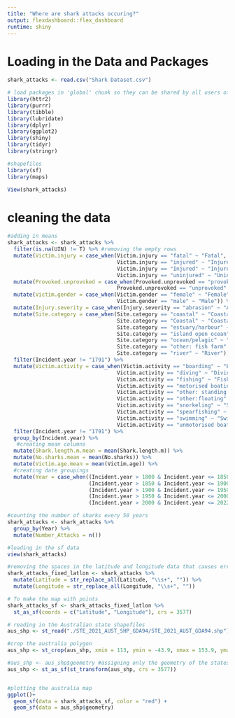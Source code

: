 ```yaml
---
title: "Where are shark attacks occuring?"
output: flexdashboard::flex_dashboard
runtime: shiny
---
```


# Loading in the Data and Packages
```r
shark_attacks <- read.csv("Shark Dataset.csv")

# load packages in 'global' chunk so they can be shared by all users of the dashboard
library(httr2)
library(purrr)
library(tibble)
library(lubridate)
library(dplyr)
library(ggplot2)
library(shiny)
library(tidyr)
library(stringr)

#shapefiles
library(sf)
library(maps)

View(shark_attacks)
```



# cleaning the data

```r

#adding in means
shark_attacks <- shark_attacks %>%
  filter(is.na(UIN) != T) %>% #removing the empty rows
  mutate(Victim.injury = case_when(Victim.injury == "fatal" ~ "Fatal",
                                   Victim.injury == "injured" ~ "Injured",
                                   Victim.injury == "Injured" ~ "Injured",
                                   Victim.injury == "uninjured" ~ "Uninjured")) %>%
  mutate(Provoked.unprovoked = case_when(Provoked.unprovoked == "provoked" ~ "Provoked",
                                   Provoked.unprovoked == "unprovoked" ~ "Unprovoked")) %>%
  mutate(Victim.gender = case_when(Victim.gender == "female" ~ "Female",
                                   Victim.gender == "male" ~ "Male")) %>%
  mutate(Injury.severity = case_when(Injury.severity == "abrasion" ~ "Abrasion", Injury.severity == "major lacerations" ~ "Major Lacerations", Injury.severity == "minor lacerations" ~ "Minor Lacerations", Injury.severity == "other: teeth marks" ~ "Other: Teeth Marks", Injury.severity == "punctures" ~ "Punctures", Injury.severity == "surface wound" ~ "Surface Wound")) %>%
  mutate(Site.category = case_when(Site.category == "coastal" ~ "Coastal",
                                   Site.category == "Coastal" ~ "Coastal",
                                   Site.category == "estuary/harbour" ~ "Estuary/Harbour",
                                   Site.category == "island open ocean" ~ "Island Open Ocean", 
                                   Site.category == "ocean/pelagic" ~ "Ocean/Pelagic",
                                   Site.category == "other: fish farm" ~ "Other: Fish Farm",
                                   Site.category == "river" ~ "River")) %>%
  filter(Incident.year != "1791") %>%
  mutate(Victim.activity = case_when(Victim.activity == "boarding" ~ "Boarding",
                                   Victim.activity == "diving" ~ "Diving",
                                   Victim.activity == "fishing" ~ "Fishing",
                                   Victim.activity == "motorised boating" ~ "Motorised Boating",
                                   Victim.activity == "other: standing in water" ~ "Standing in Water",
                                   Victim.activity == "other:floating" ~ "Floating",
                                   Victim.activity == "snorkeling" ~ "Snorkeling", 
                                   Victim.activity == "spearfishing" ~ "Spearfishing",
                                   Victim.activity == "swimming" ~ "Swimming",
                                   Victim.activity == "unmotorised boating" ~ "Unmotorised Boating")) %>%
  filter(Incident.year != "1791") %>%
  group_by(Incident.year) %>%
   #creating mean columns
  mutate(Shark.length.m.mean = mean(Shark.length.m)) %>%
  mutate(No.sharks.mean = mean(No.sharks)) %>%
  mutate(Victim.age.mean = mean(Victim.age)) %>%
  #creating date groupings
  mutate(Year = case_when((Incident.year > 1800 & Incident.year <= 1850) ~ "1800-1850", 
                          (Incident.year > 1850 & Incident.year <= 1900) ~ "1850-1900",
                          (Incident.year > 1900 & Incident.year <= 1950) ~ "1900-1950",
                          (Incident.year > 1950 & Incident.year <= 2000) ~ "1950-2000",
                          (Incident.year > 2000 & Incident.year <= 2022) ~ "2000-2022")) 

#counting the number of sharks every 50 years
shark_attacks <- shark_attacks %>%
  group_by(Year) %>%
  mutate(Number_Attacks = n())
```


```r
#loading in the sf data
view(shark_attacks)

#removing the spaces in the latitude and longitude data that causes errors
shark_attacks_fixed_latlon <- shark_attacks %>%
  mutate(Latitude = str_replace_all(Latitude, "\\s+", "")) %>%
  mutate(Longitude = str_replace_all(Longitude, "\\s+", ""))

# To make the map with points
shark_attacks_sf <- shark_attacks_fixed_latlon %>%
  st_as_sf(coords = c("Latitude", "Longitude"), crs = 3577)

# reading in the Australian state shapefiles
aus_shp <- st_read("./STE_2021_AUST_SHP_GDA94/STE_2021_AUST_GDA94.shp")

#crop the australia polygon 
aus_shp <- st_crop(aus_shp, xmin = 113, ymin = -43.9, xmax = 153.9, ymax = -10) #100, ymin = -46, xmax = 160, ymax = -12)      

#aus_shp <- aus_shp$geometry #assigning only the geometry of the states
aus_shp <- st_as_sf(st_transform(aus_shp, crs = 3577))


#plotting the australia map
ggplot()+
  geom_sf(data = shark_attacks_sf, color = "red") + 
  geom_sf(data = aus_shp$geometry)


```

